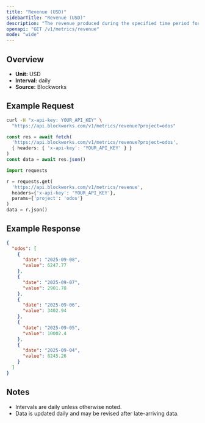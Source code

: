 ```yaml
---
title: "Revenue (USD)"
sidebarTitle: "Revenue (USD)"
description: "The revenue produced during the specified time period for given project."
openapi: "GET /v1/metrics/revenue"
mode: "wide"
---
```


## Overview

- **Unit:** USD
- **Interval:** daily
- **Source:** Blockworks

## Example Request

<CodeGroup>

```bash cURL
curl -H "x-api-key: YOUR_API_KEY" \
  "https://api.blockworks.com/v1/metrics/revenue?project=odos"
```

```typescript TypeScript
const res = await fetch(
  'https://api.blockworks.com/v1/metrics/revenue?project=odos',
  { headers: { 'x-api-key': 'YOUR_API_KEY' } }
)
const data = await res.json()
```

```python Python
import requests

r = requests.get(
  'https://api.blockworks.com/v1/metrics/revenue',
  headers={'x-api-key': 'YOUR_API_KEY'},
  params={'project': 'odos'}
)
data = r.json()
```

</CodeGroup>

## Example Response

```json
{
  "odos": [
    {
      "date": "2025-09-08",
      "value": 6247.77
    },
    {
      "date": "2025-09-07",
      "value": 2901.78
    },
    {
      "date": "2025-09-06",
      "value": 3402.94
    },
    {
      "date": "2025-09-05",
      "value": 10002.4
    },
    {
      "date": "2025-09-04",
      "value": 8245.26
    }
  ]
}
```

## Notes
- Intervals are daily unless otherwise noted.
- Data is updated daily and may be revised after late-arriving data.